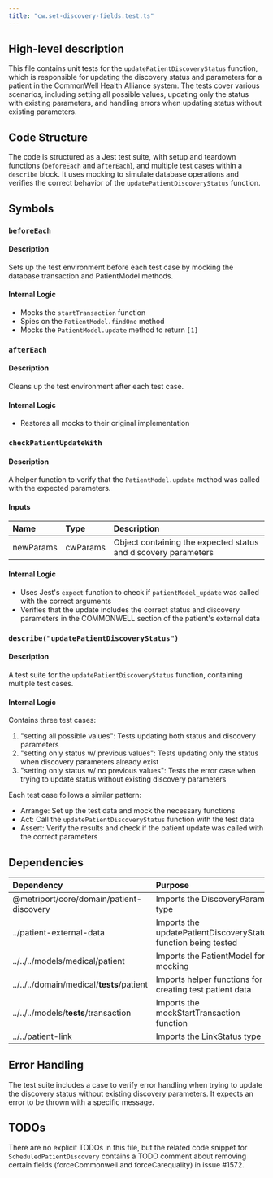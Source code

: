 ```yaml
---
title: "cw.set-discovery-fields.test.ts"
---
```


## High-level description
This file contains unit tests for the `updatePatientDiscoveryStatus` function, which is responsible for updating the discovery status and parameters for a patient in the CommonWell Health Alliance system. The tests cover various scenarios, including setting all possible values, updating only the status with existing parameters, and handling errors when updating status without existing parameters.

## Code Structure
The code is structured as a Jest test suite, with setup and teardown functions (`beforeEach` and `afterEach`), and multiple test cases within a `describe` block. It uses mocking to simulate database operations and verifies the correct behavior of the `updatePatientDiscoveryStatus` function.

## Symbols

### `beforeEach`
#### Description
Sets up the test environment before each test case by mocking the database transaction and PatientModel methods.

#### Internal Logic
- Mocks the `startTransaction` function
- Spies on the `PatientModel.findOne` method
- Mocks the `PatientModel.update` method to return `[1]`

### `afterEach`
#### Description
Cleans up the test environment after each test case.

#### Internal Logic
- Restores all mocks to their original implementation

### `checkPatientUpdateWith`
#### Description
A helper function to verify that the `PatientModel.update` method was called with the expected parameters.

#### Inputs
| Name | Type | Description |
|:-----|:-----|:------------|
| newParams | cwParams | Object containing the expected status and discovery parameters |

#### Internal Logic
- Uses Jest's `expect` function to check if `patientModel_update` was called with the correct arguments
- Verifies that the update includes the correct status and discovery parameters in the COMMONWELL section of the patient's external data

### `describe("updatePatientDiscoveryStatus")`
#### Description
A test suite for the `updatePatientDiscoveryStatus` function, containing multiple test cases.

#### Internal Logic
Contains three test cases:
1. "setting all possible values": Tests updating both status and discovery parameters
2. "setting only status w/ previous values": Tests updating only the status when discovery parameters already exist
3. "setting only status w/ no previous values": Tests the error case when trying to update status without existing discovery parameters

Each test case follows a similar pattern:
- Arrange: Set up the test data and mock the necessary functions
- Act: Call the `updatePatientDiscoveryStatus` function with the test data
- Assert: Verify the results and check if the patient update was called with the correct parameters

## Dependencies
| Dependency | Purpose |
|:-----------|:--------|
| @metriport/core/domain/patient-discovery | Imports the DiscoveryParams type |
| ../patient-external-data | Imports the updatePatientDiscoveryStatus function being tested |
| ../../../models/medical/patient | Imports the PatientModel for mocking |
| ../../../domain/medical/__tests__/patient | Imports helper functions for creating test patient data |
| ../../../models/__tests__/transaction | Imports the mockStartTransaction function |
| ../../patient-link | Imports the LinkStatus type |

## Error Handling
The test suite includes a case to verify error handling when trying to update the discovery status without existing discovery parameters. It expects an error to be thrown with a specific message.

## TODOs
There are no explicit TODOs in this file, but the related code snippet for `ScheduledPatientDiscovery` contains a TODO comment about removing certain fields (forceCommonwell and forceCarequality) in issue #1572.